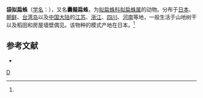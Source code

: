 {{Speciesbox
| genus = Selenops
| species = bursarius
| authority = (Karsch, 1879)<ref name='id14436'>{{cite web| url =http://www.bioinfo.cn/db05/BjdwSpecies.php?action=view&id=14436| title =袋拟扁蛛| work =《中国动物物种编目数据库》| publisher =中国科学院微生物研究所| author =中国科学院动物研究所| accessdate =2009-04-28| deadurl =yes| archiveurl =https://web.archive.org/web/20160305100840/http://www.bioinfo.cn/db05/BjdwSpecies.php?action=view&id=14436| archivedate =2016-03-05| df =}}</ref>
}}

'''袋拟扁蛛'''（[[学名|学名]]：{{lang|la|''Selenops bursarius''}}），又名'''囊擬扁蛛'''，为[[拟扁蛛科|拟扁蛛科]][[拟扁蛛属|拟扁蛛属]]的动物。分布于[[日本|日本]]、[[朝鲜|朝鲜]]、[[台湾岛|台湾岛]]以及[[中国大陆|中国大陆]]的[[江苏|江苏]]、[[浙江|浙江]]、[[四川|四川]]、[[河南|河南]]等地，一般生活于山地树干以及稻田和房屋墙壁偶见。该物种的模式产地在日本。<ref name='id14436'/>

== 参考文献 ==
{{reflist}}
* {{TaiBNET| zh=囊擬扁蛛 | id=312609 | binomial=Selenops bursarius | authority=Karsch, 1879 | var= | accessdate=2013-01-24}}
{{Taxonbar|from=Q2669108}}

[[Category:拟扁蛛属|D]]


{{蜘蛛小作品}}